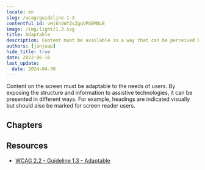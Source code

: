 ```yaml
---
locale: en
slug: /wcag/guideline-1-3
contentful_id: vHjkhoWfZsZgqVPGEMDLB
image: /img/light/1.3.svg
title: Adaptable
description: Content must be available in a way that can be perceived by all users.
authors: [janjaap]
hide_title: true
date: 2022-06-16
last_update:
  date: 2024-04-30
---
```


<Hero
  title="Adaptable"
  imageSrc="/img/light/1.3.svg"
  alt="WCAG 1.3 - Logo"
  prefix="Guideline 1.3"
/>

Content on the screen must be adaptable to the needs of users. By exposing the structure and information to assistive technologies, it can be presented in different ways. For example, headings are indicated visually but should also be marked for screen reader users.

## Chapters

<LinkList title="Chapters" isHighlighted={true}>
  <LinkListItem url="/en/guidelines/wcag/success-criterion-1-3-1" title="Success Criterion 1.3.1 - Info and Relationships" pageTitle="Info and Relationships" shortDescription="Ensure that the information and relationships on the screen are not only conveyed visually." icon="/img/light/1.3.1.svg" iconAlt="WCAG 1.3.1 - Logo"/>
  <LinkListItem url="/en/guidelines/wcag/success-criterion-1-3-2" title="Success Criterion 1.3.2 - Meaningful Sequence" pageTitle="Meaningful Sequence" shortDescription="Ensure that the order which assistive technologies follow reflect the meaning of the content." icon="/img/light/1.3.2.svg" iconAlt="WCAG 1.3.2 - Logo"/>
  <LinkListItem url="/en/guidelines/wcag/success-criterion-1-3-3" title="Success Criterion 1.3.3 - Sensory Characteristics" pageTitle="Sensory Characteristics" shortDescription="Ensure instructions can be understood by everyone. Instructions that only use shape, size, location, orientation or sound are not understandable for everyone." icon="/img/light/1.3.3.svg" iconAlt="WCAG 1.3.3 - Logo"/>
  <LinkListItem url="/en/guidelines/wcag/success-criterion-1-3-4" title="Success Criterion 1.3.4 - Orientation" pageTitle="Orientation" shortDescription="Ensure that the screen content rotates with the device display." icon="/img/light/1.3.4.svg" iconAlt="WCAG 1.3.4 - Logo"/>
  <LinkListItem url="/en/guidelines/wcag/success-criterion-1-3-5" title="Success Criterion 1.3.5 - Identify Input Purpose" pageTitle="Identify Input Purpose" shortDescription="Ensure it is clear what information is expected from users inside input fields." icon="/img/light/1.3.5.svg" iconAlt="WCAG 1.3.5 - Logo"/>
  <LinkListItem url="/en/guidelines/wcag/success-criterion-1-3-6" title="Success Criterion 1.3.6 - Identify Purpose" pageTitle="Identify Purpose" shortDescription="In content implemented using markup languages, the purpose of User Interface Components, icons, and regions can be programmatically determined." icon="/img/light/1.3.6.svg" iconAlt="WCAG 1.3.6 icon"/>
</LinkList>

## Resources

- [WCAG 2.2 - Guideline 1.3 - Adaptable](https://www.w3.org/TR/WCAG22/#adaptable)
